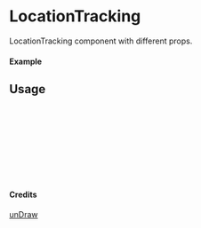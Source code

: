 
<Meta of={LocationTracking} title="unDraw/LocationTracking" />

# LocationTracking

LocationTracking component with different props.

#### Example

<Canvas of={LocationTracking.Primary} />

## Usage

```ts
import { LocationTracking } from "yadl-ui";

const Example = () => {
  return (
      <LocationTracking />
  );
};

export default Example;
```

#### Credits
[unDraw](https://undraw.co/illustrations)
